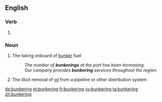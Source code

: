 ==English==

===Verb===
{{head|en|present participle}}

# {{present participle of|bunker|lang=en|nocat=1}}

===Noun===
{{en-noun}}

# {{context|nautical|lang=en}} The taking onboard of [[bunker]] fuel
#: ''The number of '''bunkerings''' at the port has been increasing.''
#: ''Our company provides '''bunkering''' services throughout the region.''
# {{context|chiefly|Nigeria|lang=en}} The illicit removal of [[oil]] from a pipeline or other distribution system

[[de:bunkering]]
[[et:bunkering]]
[[fr:bunkering]]
[[sv:bunkering]]
[[ta:bunkering]]
[[zh:bunkering]]
